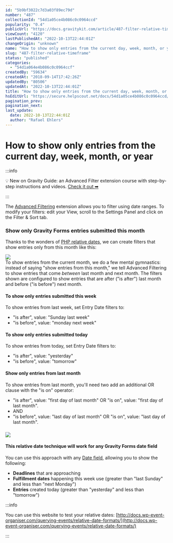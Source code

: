 ```yaml
---
id: "5b9bf3022c7d3a03f89ec79d"
number: "487"
collectionId: "54d1a05ce4b086c0c0964ccd"
popularity: "0.4"
publicUrl: "https://docs.gravitykit.com/article/487-filter-relative-timeframe"
viewCount: "4120"
lastPublishedAt: "2022-10-13T22:44:01Z"
changeOrigin: "unknown"
name: "How to show only entries from the current day, week, month, or year"
slug: "487-filter-relative-timeframe"
status: "published"
categories: 
  - "54d1a064e4b086c0c0964ccf"
createdBy: "59634"
createdAt: "2018-09-14T17:42:26Z"
updatedBy: "80506"
updatedAt: "2022-10-13T22:44:01Z"
title: "How to show only entries from the current day, week, month, or year"
hsEditUrl: "https://secure.helpscout.net/docs/54d1a05ce4b086c0c0964ccd/article/5b9bf3022c7d3a03f89ec79d"
pagination_prev: 
pagination_next: 
last_update:
  date: 2022-10-13T22:44:01Z
  author: "Rafael Ehlers"
---
```


# How to show only entries from the current day, week, month, or year


:::info

💡 New on Gravity Guide: an Advanced Filter extension course with step-by-step instructions and videos. [Check it out ➡](https://gravity.guide/course/using-gravityview-advanced-filter-to-easily-display-subsets-of-your-view/)

:::



The [Advanced Filtering](https://www.gravitykit.com/extensions/advanced-filter/) extension allows you to filter using date ranges. To modify your filters: edit your View, scroll to the Settings Panel and click on the Filter &amp; Sort tab.

### Show only Gravity Forms entries submitted this month

Thanks to the wonders of [PHP relative dates](http://php.net/manual/en/datetime.formats.relative.php), we can create filters that show entries only from this month like this:

![](https://s3.amazonaws.com/helpscout.net/docs/assets/54c58489e4b051242988532c/images/609efb49bbbb0e786d30bbb6/file-IWCdr4q18a.png)  
To show entries from the current month, we do a few mental gymnastics: instead of saying "show entries from this month," we tell Advanced Filtering to show entries that come *between* last month and next month. The filters shown are configured to show entries that are after ("is after") last month and before ("is before") next month.

#### To show only entries submitted this week

To show entries from last week, set Entry Date filters to:

- "is after", value: "Sunday last week"
- "is before", value: "monday next week"

#### To show only entries submitted today

To show entries from today, set Entry Date filters to:

- "is after", value: "yesterday"
- "is before", value: "tomorrow"

#### Show only entries from last month

To show entries from last month, you'll need two add an additional OR clause with the "is on" operator:

- "is after", value: "first day of last month" OR "is on", value: "first day of last month".
- AND
- "is before", value: "last day of last month" OR "is on", value: "last day of last month".

### ![](https://s3.amazonaws.com/helpscout.net/docs/assets/54c58489e4b051242988532c/images/609ef98939590458eb88b0a2/file-TXVZ6fy4CJ.png)

#### This relative date technique will work for any Gravity Forms date field

You can use this approach with any [Date field](https://docs.gravityforms.com/date/), allowing you to show the following:

- **Deadlines** that are approaching
- **Fulfillment dates** happening this week use (greater than "last Sunday" and less than "next Monday")
- **Entries** created today (greater than "yesterday" and less than "tomorrow")


:::info

You can use this website to test your relative dates: [http://docs.wp-event-organiser.com/querying-events/relative-date-formats/](http://docs.wp-event-organiser.com/querying-events/relative-date-formats/)

:::

 